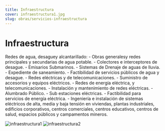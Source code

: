 ```yaml
---
title: Infraestructura
cover: infraestructura1.jpg
slug: obras/servicios-infraestructura
---
```

# Infraestructura
Redes de agua, desaguey alcantarillado:
    - Obras generalesy redes principales y secundarias de agua potable.
    - Colectores e interceptores de desague.
    - Emisarios Submarinos.
    - Sistemas de Drenaje de aguas de lluvia.
    - Expediente de saneamiento.
    - Factibilidad de servicios públicos de agua y desague.
    - Redes eléctricas y de telecomunicaciones.
    - Suministro de accesorios y equipos eléctricos.
    - Redes de energía eléctrica, y telecomunicaciones.
    - Instalación y mantenimiento de redes eléctricas.
    - Alumbrado Público.
    - Sub estaciones eléctricas.
    - Factibilidad para servicios de energía eléctrica.
    - Ingeniería e instalación de sistemas eléctricos de alta, media y baja tensión en viviendas, plantas industriales, edificios corporativos, centros comerciales, centros educativos, centros de salud, espacios públicos y campamentos mineros.
    
![infraestructura1](./infraestructura1.jpg)
![infraestructura2](./infraestructura2.jpg)
